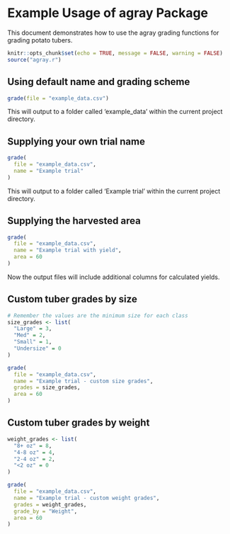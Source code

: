 # Example Usage of agray Package

This document demonstrates how to use the agray grading functions for grading potato tubers.
```r
knitr::opts_chunk$set(echo = TRUE, message = FALSE, warning = FALSE)
source("agray.r")
```

## Using default name and grading scheme
```r
grade(file = "example_data.csv")
```

This will output to a folder called 'example_data' within the current project directory.

## Supplying your own trial name
```r
grade(
  file = "example_data.csv",
  name = "Example trial"
)
```

This will output to a folder called 'Example trial' within the current project directory.

## Supplying the harvested area
```r
grade(
  file = "example_data.csv",
  name = "Example trial with yield",
  area = 60
)
```

Now the output files will include additional columns for calculated yields.

## Custom tuber grades by size
```r
# Remember the values are the minimum size for each class
size_grades <- list(
  "Large" = 3,
  "Med" = 2,
  "Small" = 1,
  "Undersize" = 0
)

grade(
  file = "example_data.csv",
  name = "Example trial - custom size grades",
  grades = size_grades,
  area = 60
)
```

## Custom tuber grades by weight
```r
weight_grades <- list(
  "8+ oz" = 8,
  "4-8 oz" = 4,
  "2-4 oz" = 2,
  "<2 oz" = 0
)

grade(
  file = "example_data.csv",
  name = "Example trial - custom weight grades",
  grades = weight_grades,
  grade_by = "Weight",
  area = 60
)
```
